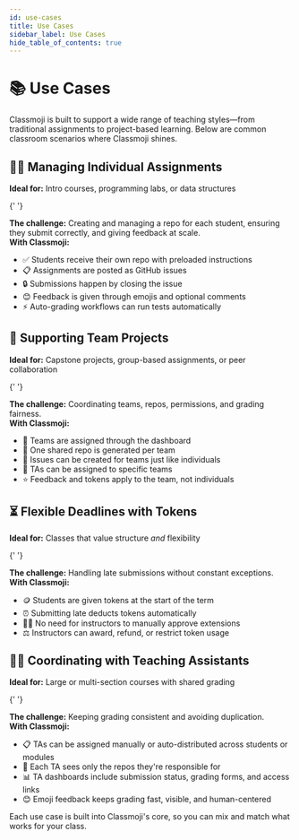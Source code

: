 ```yaml
---
id: use-cases
title: Use Cases
sidebar_label: Use Cases
hide_table_of_contents: true
---
```



<div className={styles.useCasesHeader}>
  <h1>📚 Use Cases</h1>
  <p className='lead'>
    Classmoji is built to support a wide range of teaching styles—from
    traditional assignments to project-based learning. Below are common
    classroom scenarios where Classmoji shines.
  </p>
</div>

<div className={styles.useCaseCard}>
  <h2>🧑‍🏫 Managing Individual Assignments</h2>
  
  <div className={styles.idealFor}>
    <strong>Ideal for:</strong> Intro courses, programming labs, or data structures
  </div>

{' '}
<div className={styles.challenge}>
  <strong>The challenge:</strong> Creating and managing a repo for each student,
  ensuring they submit correctly, and giving feedback at scale.
</div>

  <div className={styles.solution}>
    <strong>With Classmoji:</strong>
    <ul className={styles.solutionList}>
      <li>✅ Students receive their own repo with preloaded instructions</li>
      <li>📋 Assignments are posted as GitHub issues</li>
      <li>🔒 Submissions happen by closing the issue</li>
      <li>😊 Feedback is given through emojis and optional comments</li>
      <li>⚡ Auto-grading workflows can run tests automatically</li>
    </ul>
  </div>
</div>

<div className={styles.useCaseCard}>
  <h2>👥 Supporting Team Projects</h2>
  
  <div className={styles.idealFor}>
    <strong>Ideal for:</strong> Capstone projects, group-based assignments, or peer collaboration
  </div>

{' '}
<div className={styles.challenge}>
  <strong>The challenge:</strong> Coordinating teams, repos, permissions, and
  grading fairness.
</div>

  <div className={styles.solution}>
    <strong>With Classmoji:</strong>
    <ul className={styles.solutionList}>
      <li>👥 Teams are assigned through the dashboard</li>
      <li>📁 One shared repo is generated per team</li>
      <li>📝 Issues can be created for teams just like individuals</li>
      <li>🤝 TAs can be assigned to specific teams</li>
      <li>⭐ Feedback and tokens apply to the team, not individuals</li>
    </ul>
  </div>
</div>

<div className={styles.useCaseCard}>
  <h2>⏳ Flexible Deadlines with Tokens</h2>
  
  <div className={styles.idealFor}>
    <strong>Ideal for:</strong> Classes that value structure <em>and</em> flexibility
  </div>

{' '}
<div className={styles.challenge}>
  <strong>The challenge:</strong> Handling late submissions without constant
  exceptions.
</div>

  <div className={styles.solution}>
    <strong>With Classmoji:</strong>
    <ul className={styles.solutionList}>
      <li>🪙 Students are given tokens at the start of the term</li>
      <li>⏰ Submitting late deducts tokens automatically</li>
      <li>🙅‍♂️ No need for instructors to manually approve extensions</li>
      <li>⚖️ Instructors can award, refund, or restrict token usage</li>
    </ul>
  </div>
</div>

<div className={styles.useCaseCard}>
  <h2>🧑‍🏫 Coordinating with Teaching Assistants</h2>
  
  <div className={styles.idealFor}>
    <strong>Ideal for:</strong> Large or multi-section courses with shared grading
  </div>

{' '}
<div className={styles.challenge}>
  <strong>The challenge:</strong> Keeping grading consistent and avoiding
  duplication.
</div>

  <div className={styles.solution}>
    <strong>With Classmoji:</strong>
    <ul className={styles.solutionList}>
      <li>📋 TAs can be assigned manually or auto-distributed across students or modules</li>
      <li>👀 Each TA sees only the repos they're responsible for</li>
      <li>📊 TA dashboards include submission status, grading forms, and access links</li>
      <li>😊 Emoji feedback keeps grading fast, visible, and human-centered</li>
    </ul>
  </div>
</div>

<div className={styles.conclusion}>
  Each use case is built into Classmoji's core, so you can mix and match what
  works for your class.
</div>
